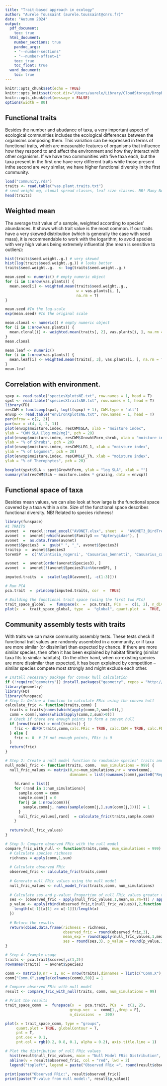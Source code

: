 ```yaml
---
title: "Trait-based approach in ecology"
author: "Aurele Toussaint (aurele.toussaint@cnrs.fr)"
date: "Autumn 2024"
output:
  pdf_document:
    toc: true
  html_document:
    number_sections: true
    pandoc_args:
    - "--number-sections"
    - "--number-offset=1"
    toc: true
    toc_float: true
  word_document:
    toc: true
---
```


```r
knitr::opts_chunk$set(echo = TRUE)
knitr::opts_knit$set(root.dir="/Users/aurele/Library/CloudStorage/Dropbox/courses/M2TULIP/Master2/Data")
knitr::opts_chunk$set(message = FALSE)
options(width = 80)
```

## Functional traits 

Besides the number and abudance of taxa, a very important aspect of ecological communities includes the ecological differences between the organisms composing them. This variation can be expressed in terms of functional traits, which are measurable features of organisms that influence how they respond to and affect the environment and how they interact with other organisms. If we have two communities with five taxa each, but the taxa present in the first one have very different traits while those present inthe second are very similar, we have higher functional diversity in the first community.
```r

load("community.rda")
traits <- read.table("vas.plant.traits.txt")
# seed weight mg, clonal spread classes, leaf size classes. NB! Many NA values!
head(traits)

```

## Weighted mean

The average trait value of a sample, weighted according to species' abundances. It shows which trait value is the most common. If our traits have a very skewed distribution (which is generally the case with seed mass), it is recommendable to work with the logarithm, to avoid species with very high values being extremely influential (the mean is sensitive to outliers):
```r
hist(traits$seed.weight..g.) # very skewed
hist(log(traits$seed.weight..g.)) # looks better
traits$seed.weight..g.  <- log(traits$seed.weight..g.)

mean.seed <- numeric() # empty numeric object
for (i in 1:nrow(vas.plants)) {
  mean.seed[i] <- weighted.mean(traits$seed.weight..g., 
                                w = vas.plants[i, ], 
                                na.rm = T)
}

mean.seed #In the log-scale
exp(mean.seed) #In the original scale

mean.clonal <- numeric() # empty numeric object
for (i in 1:nrow(vas.plants)) {
  mean.clonal[i] <- weighted.mean(traits[, 2], vas.plants[i, ], na.rm = T)
}
mean.clonal

mean.leaf <- numeric()
for (i in 1:nrow(vas.plants)) {
  mean.leaf[i] <- weighted.mean(traits[, 3], vas.plants[i, ], na.rm = T)
}
mean.leaf
```


## Correlation with environment.
```r
spxp <- read.table("speciesXplotsNE.txt", row.names = 1, head = T)
spxt <- read.table("speciesXtraitsNE.txt", row.names = 1, head = T)
library(FD)
resCWM = functcomp(spxt, log(t(spxp) + 1), CWM.type = "all")
envxp <- read.table("environXplotsNE.txt", row.names = 1, head = T)
par(mfrow = c(2, 2))
par(mar = c(4, 4, 2, 1))
plot(envxp$moisture.index, resCWM$SLA, xlab = "moisture index",
ylab = "CWM SLA [log mm2/mg]", pch = 20)
plot(envxp$moisture.index, resCWM$GrowhtForm_shrub, xlab = "moisture index",
ylab = "% of Shrubs", pch = 20)
plot(envxp$moisture.index, resCWM$LEG_1, xlab = "moisture index",
ylab = "% of Legumes", pch = 20)
plot(envxp$moisture.index, resCWM$LF_Th, xlab = "moisture index",
ylab = "% of Therophytes", pch = 20)

boxplot(spxt$SLA ~ spxt$GrowhtForm, ylab = "log SLA", xlab = "")
summary(lm(resCWM$SLA ~ moisture.index * grazing, data = envxp))
```


## Functional space of taxa
Besides mean values, we can also look at how large is the functional space covered by a taxa within a site. Size of the functional space describes functional diversity. NB! Related to species richness!
```r
library(funspace)
#1 TRAITS
avonet  =  readxl::read_excel("AVONET.xlsx", sheet  =  "AVONET3_BirdTree", col_types  =  c("text", "text", "text", "skip", "skip", "skip", "skip", "skip", "numeric", "numeric", "numeric", "numeric", "numeric", "numeric", "numeric", "numeric", "numeric", "numeric", "numeric", "skip", "skip", "skip", "skip", "skip", "skip", "skip", "skip", "skip", "skip", "skip", "skip", "skip", "skip", "skip", "skip", "skip"))
avonet  =  avonet[-which(avonet$Family3 == "Apterygidae"), ]
avonet  =  as.data.frame(avonet)
avonet$Species3  =  gsub(" ", "_", avonet$Species3)
traitsp  =  avonet$Species3
toremSP  =  c('Atlantisia_rogersi', 'Casuarius_bennetti', 'Casuarius_casuarius', 'Casuarius_unappendiculatus', 'Dromaius_novaehollandiae', 'Rhea_americana', 'Rhea_pennata', 'Struthio_camelus')

avonet  =  avonet[order(avonet$Species3), ]
avonet  =  avonet[!(avonet$Species3%in%toremSP), ]

imputed.traits  =  scale(log10(avonet[, -c(1:3)]))

# Run PCA
pca.trait  =  princomp(imputed.traits, cor  =  TRUE)

# Building the functional trait space (using the first two PCs)
trait_space_global  =  funspace(x  =  pca.trait, PCs  =  c(1, 2), n_divisions  =  300)
plot(x  =  trait_space_global, type  =  "global", quant.plot  =  TRUE, arrows  =  TRUE, arrows.length  =  0.9)
```

  
## Community assembly tests with traits
  
With traits we can make community assembly tests. These tests check if functional trait values are randomly assembled in a community, or if taxa are more similar (or dissimilar) than expected by chance. If there are more similar species, then often it has been explained by habitat filtering (similar taxa fits to similar habitats). On the other hand, when co-existing species are more dissimilar than expected, it has been explained by competition -- similar species compete most strongly and might exclude each other.
```r
# Install necessary package for convex hull calculation
if (!require("geometry")) install.packages("geometry", repos = "http://cran.us.r-project.org")
library(geometry)
library(FD)
library(funspace)
# Step 1: Define a function to calculate FRic using the convex hull
calculate_fric <- function(traits,comm) {
  traits = traits[names(which(apply(comm,2,sum)>0)),]
  comm = comm[,names(which(apply(comm,2,sum)>0))]
  # Check if there are enough points to form a convex hull
  if (nrow(traits) > ncol(traits)) {
    fric <- dbFD(traits,comm,calc.FRic = TRUE, calc.CWM = TRUE, calc.FDiv = F)$FRic
  } else {
    fric <- 0  # If not enough points, FRic is 0
  }
  return(fric)
}

# Step 2: Create a null model function to randomize species' traits and recalculate FRic
null_model_fric <- function(traits, comm,  num_simulations = 999) {
  null_fric_values <- matrix(0,nc=num_simulations,nr = nrow(comm),
                             dimnames = list(rownames(comm),paste0("Rep.",1:num_simulations)))
  
    fd.rand = list()
    for (rand in 1:num_simulations){
      sample.comm = comm
      sample.comm[] = 0
      for(j in 1:nrow(comm)){
        sample.comm[j, names(sample(comm[j,],sum(comm[j,])))] = 1 
      }
      null_fric_values[,rand]  = calculate_fric(traits,sample.comm)
    }
  
  return(null_fric_values)
}

# Step 3: Compare observed FRic with the null model
compare_fric_with_null <- function(traits,comm, num_simulations = 999) {
  # Calculate species richness
  richness = apply(comm,1,sum)
    
  # Calculate observed FRic
  observed_fric <- calculate_fric(traits,comm)
  
  # Generate null FRic values using the null model
  null_fric_values <- null_model_fric(traits,comm, num_simulations)
  
  # Calculate ses and p-value: Proportion of null FRic values greater than or equal to observed FRic
  ses <- (observed_fric - apply(null_fric_values,1,mean,na.rm=T)) / apply(null_fric_values,1,sd,na.rm=T)
  p_value <- apply(rbind(observed_fric,t(null_fric_values)),2,function(x){
    length(x[-1][x[1] >= x[-1]])/length(x)
  })
  
  # Return the results
  return(cbind.data.frame(richness = richness, 
                          observed_fric = round(observed_fric,3), 
                          mean_exp = round(apply(null_fric_values,1,mean),3), 
                          ses = round(ses,3), p_value = round(p_value,3)))
}

# Step 4: Example usage
traits <- pca.trait$scores[,c(1,2)]
rownames(traits)  = avonet$Species3

comm <- matrix(0,nr = 1, nc = nrow(traits),dimnames = list(c("Comm.X"),rownames(traits)))
comm["Comm.X",sample(colnames(comm),50)] = 1

# Compare observed FRic with null model
result <- compare_fric_with_null(traits, comm, num_simulations = 99)

# Print the results
trait_space_comm  =  funspace(x  =  pca.trait, PCs  =  c(1, 2), 
                             group.vec  =  comm[1,,drop = F], 
                             n_divisions  =  300)

plot(x = trait_space_comm, type = "groups", 
     quant.plot = TRUE, globalContour = T, 
     pnt = T, 
     pnt.cex = 0.1, 
     pnt.col = rgb(0.2, 0.8, 0.1, alpha = 0.2), axis.title.line = 1)

# Plot the distribution of null FRic values
  hist(result$null_fric_values, main = "Null Model FRic Distribution", xlab = "FRic", breaks = 20, col = "lightblue", border = "black")
  abline(v = result$observed_fric, col = "red", lwd = 2)
  legend("topleft", legend = paste("Observed FRic =", round(result$observed_fric, 2), "\nSES = ",round(result$ses, 3),"\nP-value =", round(result$p_value, 3)), text.col = "red", bty = "n")
  
print(paste("Observed FRic:", result$observed_fric))
print(paste("P-value from null model:", result$p_value))
```

